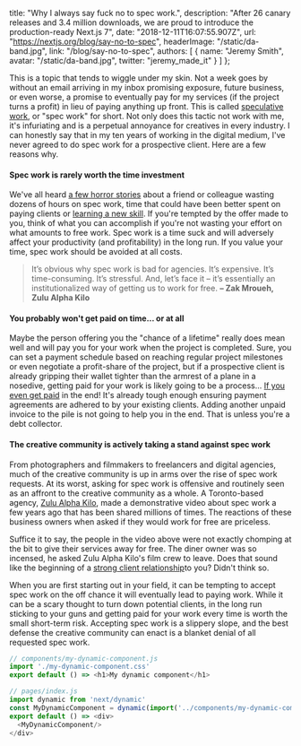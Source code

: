 
  title: "Why I always say fuck no to spec work.",
  description:
    "After 26 canary releases and 3.4 million downloads, we are proud to introduce the production-ready Next.js 7",
  date: "2018-12-11T16:07:55.907Z",
	url: "https://nextjs.org/blog/say-no-to-spec",
	headerImage: "/static/da-band.jpg",
  link: "/blog/say-no-to-spec",
  authors: [
    {
      name: "Jeremy Smith",
      avatar: "/static/da-band.jpg",
      twitter: "jeremy_made_it"
    }
  ]
};


This is a topic that tends to wiggle under my skin. Not a week goes by without an
email arriving in my inbox promising exposure, future business, or even worse,
a promise to eventually pay for my services (if the project turns a profit) in
lieu of paying anything up front. This is called [speculative work](http://www.nospec.com/),
or "spec work" for short. Not only does this tactic not work with me, it's infuriating and is
a perpetual annoyance for creatives in every industry. I can honestly say that in my ten years
of working in the digital medium, I've never agreed to do spec work for a prospective client.
Here are a few reasons why.

#### Spec work is rarely worth the time investment

We've all heard [a few horror stories](https://forums.adobe.com/thread/2196718) about a friend or colleague wasting dozens of hours on spec work, time that could have been better spent on paying clients or [learning a new skill](http://lifehacker.com/learn-anything-in-20-hours-with-this-four-step-method-509281792). If you're tempted by the offer made to you, think of what you can accomplish if you're not wasting your effort on what amounts to free work. Spec work is a time suck and will adversely affect your productivity (and profitability) in the long run. If you value your time, spec work should be avoided at all costs.

> It’s obvious why spec work is bad for agencies. It’s expensive. It’s time-consuming. It’s stressful. And, let’s face it – it’s essentially an institutionalized way of getting us to work for free.
**– Zak Mroueh, Zulu Alpha Kilo**

#### You probably won't get paid on time... or at all

Maybe the person offering you the "chance of a lifetime" really does mean well and will pay you for your work when the project is completed. Sure, you can set a payment schedule based on reaching regular project milestones or even negotiate a profit-share of the project, but if a prospective client is already gripping their wallet tighter than the armrest of a plane in a nosedive, getting paid for your work is likely going to be a process... [If you even get paid](http://fortune.com/2013/03/29/a-freelance-dilemma-how-to-get-paid-not-played/) in the end! It's already tough enough ensuring payment agreements are adhered to by your existing clients. Adding another unpaid invoice to the pile is not going to help you in the end. That is unless you're a debt collector.

#### The creative community is actively taking a stand against spec work

From photographers and filmmakers to freelancers and digital agencies, much of the creative community is up in arms over the rise of spec work requests. At its worst, asking for spec work is offensive and routinely seen as an affront to the creative community as a whole. A Toronto-based agency, [Zulu Alpha Kilo](http://www.zulualphakilo.com/saynotospec/), made a demonstrative video about spec work a few years ago that has been shared millions of times. The reactions of these business owners when asked if they would work for free are priceless.

Suffice it to say, the people in the video above were not exactly chomping at the bit to give their services away for free. The diner owner was so incensed, he asked Zulu Alpha Kilo's film crew to leave. Does that sound like the beginning of a [strong client relationship](https://www.entrepreneur.com/article/234773)to you? Didn't think so.

When you are first starting out in your field, it can be tempting to accept spec work on the off chance it will eventually lead to paying work. While it can be a scary thought to turn down potential clients, in the long run sticking to your guns and getting paid for your work every time is worth the small short-term risk. Accepting spec work is a slippery slope, and the best defense the creative community can enact is a blanket denial of all requested spec work.

```js
// components/my-dynamic-component.js
import './my-dynamic-component.css'
export default () => <h1>My dynamic component</h1>
```

```js
// pages/index.js
import dynamic from 'next/dynamic'
const MyDynamicComponent = dynamic(import('../components/my-dynamic-component'))
export default () => <div>
  <MyDynamicComponent/>
</div>
```

<style jsx>{`
  table {
    margin: 0 auto 30px;
  }
  table td,
  table th {
    padding: 10px 20px;
  }
  table th {
    font-weight: normal;
    font-size: 12px;
    color: #9b9b9b;
    padding-bottom: 0px;
  }
  table td:first-child {
    width: 55%;
  }
  table td {
    font-size: 14px;
    vertical-align: middle;
  }
  table td:last-child {
    color: #067df7;
  }
  table td:not(:first-child) {
    text-align: center;
  }
  table td em {
    font-weight: normal;
    font-size: 10px;
    text-transform: uppercase;
    font-style: normal;
    display: block;
  }
  // CSS only media query for mobile
  @media screen and (max-width: 640px) {
    table td,
    table th {
      padding: 10px 10px;
    }
  }
`}</style>

